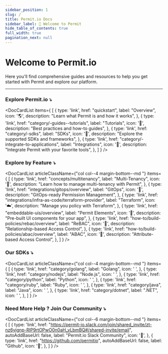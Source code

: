 ```yaml
---
sidebar_position: 1
slug: /
title: Permit.io Docs
sidebar_label: 👋 Welcome to Permit
hide_table_of_contents: true
full_width: true
pagination_next: null
---
```



# Welcome to Permit.io
Here you'll find comprehensive guides and resources to help you get started with Permit and explore our platform.
<hr/>

### Explore Permit.io ⤵
<DocCardList
    items={
        [
            {  type: 'link',
                href: "quickstart",
                label: "Overview",
                icon: '🌎',
                description: "Learn what Permit is and how it works",
            },
            {  type: 'link',
                href: "category/-guides--tutorials",
                label: "Tutorials",
                icon: '📖',
                description: "Best practices and how-to guides",
            },
            {  type: 'link',
                href: "category/-sdks",
                label: "SDKs",
                icon: '🔩',
                description: "Explore the supported SDKs and frameworks",
            },
            {  type: 'link',
                href: "category/-integrate-to-applications",
                label: "Integrations",
                icon: '🧰',
                description: "Integrate Permit with your favorite tools",
            },
        ]
    }
/>

### Explore by Feature ⤵
<DocCardList
    articleClassName={"col col--4 margin-bottom--md "}
    items={
        [
            {  type: 'link',
                href: "concepts/multitenancy",
                label: "Multi-Tenancy",
                icon: '🏢',
                description: "Learn how to manage multi-tenancy with Permit",
            },
            {  type: 'link',
                href: "integrations/gitops/overview",
                label: "GitOps",
                icon: '🔄',
                description: "GitOps-ready Permission Management",
            },
            {  type: 'link',
                href: "integrations/infra-as-code/terraform-provider",
                label: "Terraform",
                icon: '☁️',
                description: "Manage you policy with Terraform",
            },
            {  type: 'link',
                href: "embeddable-uis/overview",
                label: "Permit Elements",
                icon: '🎨',
                description: "Pre-built UI components for your app",
            },
            {  type: 'link',
                href: "how-to/build-policies/rebac/overview",
                label: "ReBAC",
                icon: '🌴',
                description: "Relationship-based Access Control",
            },            {  type: 'link',
                href: "how-to/build-policies/abac/overview",
                label: "ABAC",
                icon: '🔖',
                description: "Attribute-based Access Control",
            },
        ]
    }
/>

### Our SDKs ⤵
<DocCardList
    articleClassName={"col col--4 margin-bottom--md "}
    items={
        [
            {
                type: 'link',
                href: "category/golang",
                label: "Golang",
                icon: ' ',
            },
            {  type: 'link',
                href: "category/nodejs",
                label: "Node.js",
                icon: ' ',
            },
            {  type: 'link',
                href: "category/python",
                label: "Python",
                icon: ' ',
            },
            {  type: 'link',
                href: "category/ruby",
                label: "Ruby",
                icon: ' ',
            },
            {  type: 'link',
                href: "category/java",
                label: "Java",
                icon: ' ',
            },
            {  type: 'link',
                href: "category/dotnet",
                label: ".NET",
                icon: ' ',
            },
        ]
    }
/>

### Need More Help ? Join Our Community ⤵

<DocCardList
    articleClassName={"col col--6 margin-bottom--md "}
    items={
        [
            {
                type: 'link',
                href: "https://permit-io.slack.com/join/shared_invite/zt-nz6yjgnp-RlP9rtOPwO0n0aH_vLbmBQ#/shared-invite/email",
                autoAddBaseUrl: false,
                label: "Permit.io Slack Community",
                icon: '👥',
            },
            {  type: 'link',
                href: "https://github.com/permitio",
                autoAddBaseUrl: false,
                label: "Github",
                icon: '🐙',
            },
        ]
    }
/>


